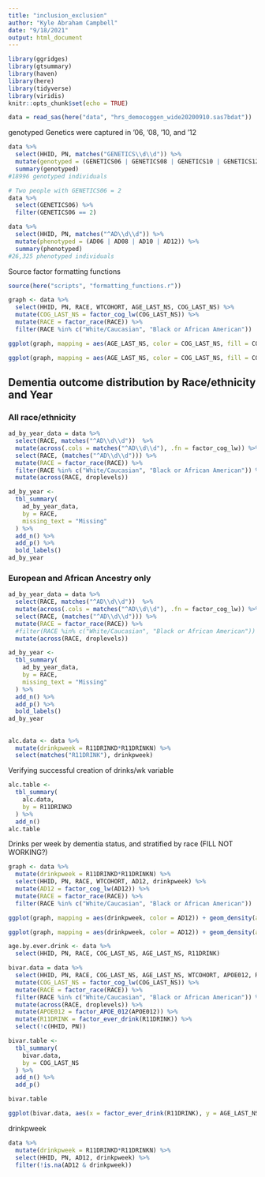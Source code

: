 ```yaml
---
title: "inclusion_exclusion"
author: "Kyle Abraham Campbell"
date: "9/18/2021"
output: html_document
---
```


```r
library(ggridges)
library(gtsummary)
library(haven)
library(here)
library(tidyverse)
library(viridis)
knitr::opts_chunk$set(echo = TRUE)
```

```r
data = read_sas(here("data", "hrs_democoggen_wide20200910.sas7bdat"))
```

genotyped
Genetics were captured in '06, '08, '10, and '12
```r
data %>%
  select(HHID, PN, matches("GENETICS\\d\\d")) %>%
  mutate(genotyped = (GENETICS06 | GENETICS08 | GENETICS10 | GENETICS12)) %>%
  summary(genotyped)
#18996 genotyped individuals 

# Two people with GENETICS06 = 2
data %>%
  select(GENETICS06) %>%
  filter(GENETICS06 == 2)
```

```r
data %>%
  select(HHID, PN, matches("^AD\\d\\d")) %>%
  mutate(phenotyped = (AD06 | AD08 | AD10 | AD12)) %>%
  summary(phenotyped)
#26,325 phenotyped individuals 
```



Source factor formatting functions
```r
source(here("scripts", "formatting_functions.r"))
```

```r
graph <- data %>%
  select(HHID, PN, RACE, WTCOHORT, AGE_LAST_NS, COG_LAST_NS) %>%
  mutate(COG_LAST_NS = factor_cog_lw(COG_LAST_NS)) %>%
  mutate(RACE = factor_race(RACE)) %>%
  filter(RACE %in% c("White/Caucasian", "Black or African American"))

ggplot(graph, mapping = aes(AGE_LAST_NS, color = COG_LAST_NS, fill = COG_LAST_NS)) + geom_density(alpha = 0.1) + theme_bw()

ggplot(graph, mapping = aes(AGE_LAST_NS, color = COG_LAST_NS, fill = COG_LAST_NS)) + geom_density(alpha = 0.1) + theme_bw() + facet_wrap(vars(RACE))
```

## Dementia outcome distribution by Race/ethnicity and Year {.tabset}

### All race/ethnicity

```r
ad_by_year_data = data %>%
  select(RACE, matches("^AD\\d\\d"))  %>%
  mutate(across(.cols = matches("^AD\\d\\d"), .fn = factor_cog_lw)) %>%
  select(RACE, (matches("^AD\\d\\d"))) %>%
  mutate(RACE = factor_race(RACE)) %>%
  filter(RACE %in% c("White/Caucasian", "Black or African American")) %>%
  mutate(across(RACE, droplevels))

ad_by_year <- 
  tbl_summary(
    ad_by_year_data,
    by = RACE,
    missing_text = "Missing"
  ) %>%
  add_n() %>%
  add_p() %>%
  bold_labels()
ad_by_year
```

### European and African Ancestry only
```r
ad_by_year_data = data %>%
  select(RACE, matches("^AD\\d\\d"))  %>%
  mutate(across(.cols = matches("^AD\\d\\d"), .fn = factor_cog_lw)) %>%
  select(RACE, (matches("^AD\\d\\d"))) %>%
  mutate(RACE = factor_race(RACE)) %>%
  #filter(RACE %in% c("White/Caucasian", "Black or African American")) %>%
  mutate(across(RACE, droplevels))

ad_by_year <- 
  tbl_summary(
    ad_by_year_data,
    by = RACE,
    missing_text = "Missing"
  ) %>%
  add_n() %>%
  add_p() %>%
  bold_labels()
ad_by_year
```

## {-}

```r
alc.data <- data %>%
  mutate(drinkpweek = R11DRINKD*R11DRINKN) %>%
  select(matches("R11DRINK"), drinkpweek)
```

Verifying successful creation of drinks/wk variable
```r
alc.table <- 
  tbl_summary(
    alc.data,
    by = R11DRINKD
  ) %>%
  add_n()
alc.table
```

Drinks per week by dementia status, and stratified by race (FILL NOT WORKING?)
```r
graph <- data %>%
  mutate(drinkpweek = R11DRINKD*R11DRINKN) %>%
  select(HHID, PN, RACE, WTCOHORT, AD12, drinkpweek) %>%
  mutate(AD12 = factor_cog_lw(AD12)) %>%
  mutate(RACE = factor_race(RACE)) %>%
  filter(RACE %in% c("White/Caucasian", "Black or African American"))

ggplot(graph, mapping = aes(drinkpweek, color = AD12)) + geom_density(alpha = 0.1) + theme_bw() + coord_cartesian(xlim = c(0,15))

ggplot(graph, mapping = aes(drinkpweek, color = AD12)) + geom_density(alpha = 0.1) + theme_bw() + coord_cartesian(xlim = c(0,15)) + facet_wrap(vars(RACE))
```

```r
age.by.ever.drink <- data %>%
  select(HHID, PN, RACE, COG_LAST_NS, AGE_LAST_NS, R11DRINK)
```

```r
bivar.data = data %>%
  select(HHID, PN, RACE, COG_LAST_NS, AGE_LAST_NS, WTCOHORT, APOE012, R11DRINK)  %>% 
  mutate(COG_LAST_NS = factor_cog_lw(COG_LAST_NS)) %>%
  mutate(RACE = factor_race(RACE)) %>%
  filter(RACE %in% c("White/Caucasian", "Black or African American")) %>%
  mutate(across(RACE, droplevels)) %>%
  mutate(APOE012 = factor_APOE_012(APOE012)) %>%
  mutate(R11DRINK = factor_ever_drink(R11DRINK)) %>%
  select(!c(HHID, PN))

bivar.table <- 
  tbl_summary(
    bivar.data,
    by = COG_LAST_NS
  ) %>%
  add_n() %>%
  add_p()

bivar.table
```

```r
ggplot(bivar.data, aes(x = factor_ever_drink(R11DRINK), y = AGE_LAST_NS, fill = RACE)) + geom_violin()
```

drinkpweek
```r
data %>%
  mutate(drinkpweek = R11DRINKD*R11DRINKN) %>%
  select(HHID, PN, AD12, drinkpweek) %>%
  filter(!is.na(AD12 & drinkpweek))
```
